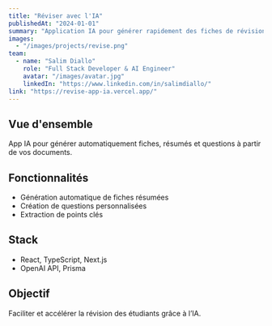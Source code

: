 ```yaml
---
title: "Réviser avec l'IA"
publishedAt: "2024-01-01"
summary: "Application IA pour générer rapidement des fiches de révision personnalisées."
images:
  - "/images/projects/revise.png"
team:
  - name: "Salim Diallo"
    role: "Full Stack Developer & AI Engineer"
    avatar: "/images/avatar.jpg"
    linkedIn: "https://www.linkedin.com/in/salimdiallo/"
link: "https://revise-app-ia.vercel.app/"
---
```


## Vue d'ensemble

App IA pour générer automatiquement fiches, résumés et questions à partir de vos documents.

## Fonctionnalités

- Génération automatique de fiches résumées
- Création de questions personnalisées
- Extraction de points clés

## Stack

- React, TypeScript, Next.js
- OpenAI API, Prisma

## Objectif

Faciliter et accélérer la révision des étudiants grâce à l’IA.